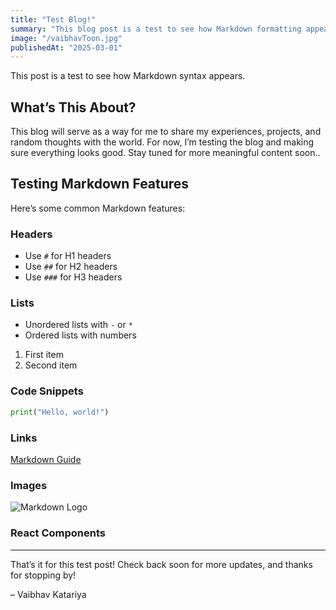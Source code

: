 ```yaml
---
title: "Test Blog!"
summary: "This blog post is a test to see how Markdown formatting appears."
image: "/vaibhavToon.jpg"
publishedAt: "2025-03-01"
---
```


This post is a test to see how Markdown syntax appears.

## What’s This About?

This blog will serve as a way for me to share my experiences, projects, and random thoughts with the world. For now, I’m testing the blog and making sure everything looks good. Stay tuned for more meaningful content soon..

## Testing Markdown Features

Here’s some common Markdown features:

### Headers

- Use `#` for H1 headers
- Use `##` for H2 headers
- Use `###` for H3 headers

### Lists

- Unordered lists with `-` or `*`
- Ordered lists with numbers

1. First item
2. Second item

### Code Snippets

```python
print("Hello, world!")
```

### Links

[Markdown Guide](https://www.markdownguide.org)

### Images

![Markdown Logo](https://bignerdranch.com/wp-content/uploads/2022/11/markdown_header-copy.jpg)

### React Components

<Counter />

---

That’s it for this test post! Check back soon for more updates, and thanks for stopping by!

– Vaibhav Katariya
